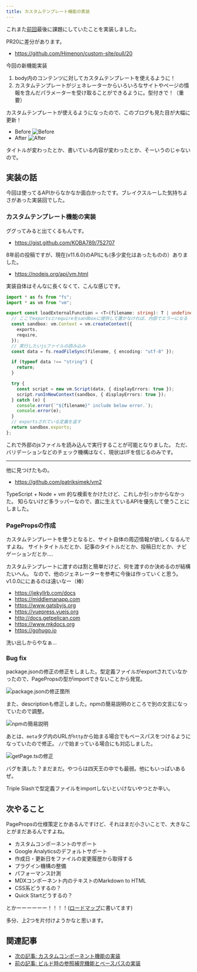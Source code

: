```yaml
---
title: カスタムテンプレート機能の実装
---
```


これまた[前回](./auto-link)最後に課題にしていたことを実装しました。

PR20に差分があります。

* https://github.com/Himenon/custom-site/pull/20

今回の新機能実装

1. body内のコンテンツに対してカスタムテンプレートを使えるように！
1. カスタムテンプレートがジェネレーターからいろいろなサイトやページの情報を含んだパラメーターを受け取ることができるように。型付きで！（重要）

カスタムテンプレートが使えるようになったので、このブログも見た目が大幅に更新！

* Before
  ![Before](./images/2019-01-03-before.png)
* After
  ![After](./images/2019-01-03-after.png)

タイトルが変わったとか、書いている内容が変わったとか、そーいうのじゃないので。

## 実装の話

今回は使ってるAPIからなかなか面白かったです。ブレイクスルーした気持ちよさがあった実装回でした。

### カスタムテンプレート機能の実装

ググってみると出てくるもんです。

* <https://gist.github.com/KOBA789/752707>

8年前の投稿ですが、現在(v11.6.0)のAPIにも(多少変化はあったものの）ありました。

* https://nodejs.org/api/vm.html

実装自体はそんなに長くなくて、こんな感じです。

```ts
import * as fs from "fs";
import * as vm from "vm";

export const loadExternalFunction = <T>(filename: string): T | undefined => {
  // ここでexportsとrequireをsandboxに提供して置かなければ、内部でエラーになる
  const sandbox: vm.Context = vm.createContext({
    exports,
    require,
  });
  // 実行したいjsファイルの読み込み
  const data = fs.readFileSync(filename, { encoding: "utf-8" });

  if (typeof data !== "string") {
    return;
  }

  try {
    const script = new vm.Script(data, { displayErrors: true });
    script.runInNewContext(sandbox, { displayErrors: true });
  } catch (e) {
    console.error(`"${filename}" include below error.`);
    console.error(e);
  }
  // exportsされている定義を返す
  return sandbox.exports;
};
```

これで外部のjsファイルを読み込んで実行することが可能となりました。
ただ、バリデーションなどのチェック機構はなく、現状はI/Fを信じるのみです。

---

他に見つけたもの。

* https://github.com/patriksimek/vm2

TypeScript + Node + vm 的な検索をかけたけど、これしか引っかからなかった。
知らないけど多ラッパーなので、直に生えているAPIを優先して使うことにしました。

### PagePropsの作成

カスタムテンプレートを使うとなると、サイト自体の周辺情報が欲しくなるんですよね。
サイトタイトルだとか、記事のタイトルだとか、投稿日だとか、ナビゲーションだとか....

カスタムテンプレートに渡すのは割と簡単だけど、何を渡すのか決めるのが結構たいへん。
なので、他のジェネレーターを参考に今後は作っていくと思う。v1.0.0ににあるのは遠いなー（棒）

* https://jekyllrb.com/docs
* https://middlemanapp.com
* https://www.gatsbyjs.org
* https://vuepress.vuejs.org
* http://docs.getpelican.com
* https://www.mkdocs.org
* https://gohugo.io

洗い出しからやなぁ...

### Bug fix

package.jsonの修正の修正をしました。型定義ファイルがexportされていなかったので、PagePropsの型がimportできないことから発覚。

![package.jsonの修正箇所](./images/2019-01-03-package-json.png)

また、descriptionも修正しました。npmの簡易説明のところで別の文言になっていたので調整。

![npmの簡易説明](./images/2019-01-03-npm-site.png)

あとは、`meta`タグ内のURLが`http`から始まる場合でもベースパスをつけるようになっていたので修正。
`//`で始まっている場合にも対応しました。

![getPage.tsの修正](./images/2019-01-03-getPage.png)


バグを潰した？まだまだ。やつらは四天王の中でも最弱。他にもいっぱいあるぜ。

Triple Slashで型定義ファイルをimportしないといけないやつとか辛い。

## 次やること

PagePropsの仕様策定とかあるんですけど、それはまだ小さいことで、大きなことがまだあるんですよね。

* カスタムコンポーネントのサポート
* Google Analyticsのデフォルトサポート
* 作成日・更新日をファイルの変更履歴から取得する
* プラグイン機構の整備
* パフォーマンス計測
* MDXコンポーネント内のテキストのMarkdown to HTML
* CSS系どうするの？
* Quick Startどうするの？

とかーーーーーー！！！！([ロードマップ](../loadmap)に書いてます)

多分、上2つを片付けようかなと思います。

## 関連記事

* [次の記事: カスタムコンポーネント機能の実装](./custom-component-system)
* [前の記事: ビルド時の参照補完機能とベースパスの実装](./auto-link)
